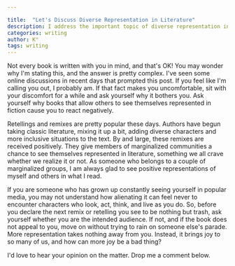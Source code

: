```yaml
---

title:  "Let's Discuss Diverse Representation in Literature"
description: I address the important topic of diverse representation in literature, particularly focusing on remixes and retellings that incorporate marginalized perspectives. Through my own experience as someone from marginalized communities, I explain why seeing ourselves reflected in literature matters so deeply. While some readers may resist these new interpretations, I emphasize that more inclusive storytelling enriches literature without diminishing existing works. Books that aren't written for you don't take anything away - they simply give others the joy of recognition that many readers have long taken for granted.
categories: writing
author: K°
tags: writing
---
```


Not every book is written with you in mind, and that's OK! You may wonder why I'm stating this, and the answer is pretty complex. I've seen some online discussions in recent days that prompted this post. If you feel like I'm calling you out, I probably am. If that fact makes you uncomfortable, sit with your discomfort for a while and ask yourself why it bothers you. Ask yourself why books that allow others to see themselves represented in fiction cause you to react negatively.

Retellings and remixes are pretty popular these days. Authors have begun taking classic literature, mixing it up a bit, adding diverse characters and more inclusive situations to the text. By and large, these remixes are received positively. They give members of marginalized communities a chance to see themselves represented in literature, something we all crave whether we realize it or not. As someone who belongs to a couple of marginalized groups, I am always glad to see positive representations of myself and others in what I read.

If you are someone who has grown up constantly seeing yourself in popular media, you may not understand how alienating it can feel never to encounter characters who look, act, think, and live as you do. So, before you declare the next remix or retelling you see to be nothing but trash, ask yourself whether you are the intended audience. If not, and if the book does not appeal to you, move on without trying to rain on someone else's parade. More representation takes nothing away from you. Instead, it brings joy to so many of us, and how can more joy be a bad thing?

I'd love to hear your opinion on the matter. Drop me a comment below.

